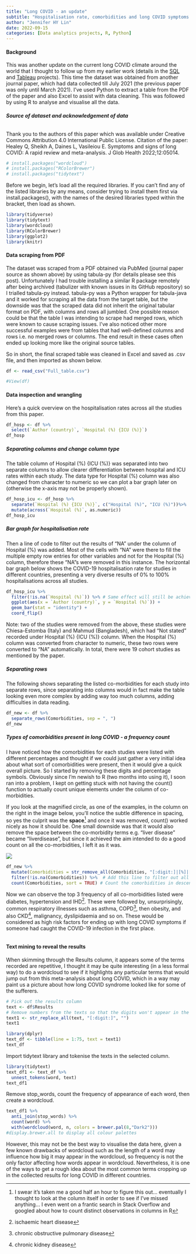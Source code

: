 ```yaml
---
title: "Long COVID - an update"
subtitle: "Hospitalisation rate, comorbidities and long COVID symptoms - PDF table scraping & data analysis with visualisations"
author: "Jennifer HY Lin"
date: 2022-09-15
categories: [Data analytics projects, R, Python]
---
```


#### **Background**
This was another update on the current long COVID climate around the world that I thought to follow up from my earlier work (details in the [SQL](https://jhylin.github.io/Data-analytics-and-research-blog/posts/2.%20Long%20COVID%20data%20in%20SQL/LongCOVIDSQL.html) and [Tableau](https://jhylin.github.io/Data-analytics-and-research-blog/posts/3.%20Long%20COVID%20dashboard/TableauDashboard.html) projects). This time the dataset was obtained from another journal paper, which had data collected till July 2021 (the previous paper was only until March 2021). I've used Python to extract a table from the PDF of the paper and also Excel to assist with data cleaning. This was followed by using R to analyse and visualise all the data.

###### **Source of dataset and acknowledgement of data**
Thank you to the authors of this paper which was available under Creative Commons Attribution 4.0 International Public License. Citation of the paper: Healey Q, Sheikh A, Daines L, Vasileiou E. Symptoms and signs of long COVID: A rapid review and meta-analysis. J Glob Health 2022;12:05014. 

```r
# install.packages("wordcloud")
# install.packages("RColorBrewer")
# install.packages("tidytext")
```

Before we begin, let's load all the required libraries. If you can't find any of the listed libraries by any means, consider trying to install them first via install.packages(), with the names of the desired libraries typed within the bracket, then load as shown.
```r
library(tidyverse)
library(tidytext)
library(wordcloud)
library(RColorBrewer)
library(ggplot2)
library(knitr)
```

#### **Data scraping from PDF**
The dataset was scraped from a PDF obtained via PubMed (journal paper source as shown above) by using tabula-py (for details please see this post). Unfortunately I had trouble installing a similar R package remotely after being archived (tabulizer with known issues in its GitHub repository) so I trialled tabula-py instead. tabula-py was a Python wrapper for tabula-java and it worked for scraping all the data from the target table, but the downside was that the scraped data did not inherit the original tabular format on PDF, with columns and rows all jumbled. One possible reason could be that the table I was intending to scrape had merged rows, which were known to cause scraping issues. I've also noticed other more successful examples were from tables that had well-defined columns and rows i.e. no merged rows or columns. The end result in these cases often ended up looking more like the original source tables.

So in short, the final scraped table was cleaned in Excel and saved as .csv file, and then imported as shown below.

```r
df <- read_csv("Full_table.csv")
```

```r
#View(df)
```

#### Data inspection and wrangling
Here's a quick overview on the hospitalisation rates across all the studies from this paper.

```r
df_hosp <- df %>% 
  select(`Author (country)`, `Hospital (%) {ICU (%)}`)
df_hosp
```

##### **Separating columns and change column type**
The table column of Hospital (%) {ICU (%)} was separated into two separate columns to allow clearer differentiation between hospital and ICU rates within each study. The data type for Hospital (%) column was also changed from character to numeric so we can plot a bar graph later on (otherwise the x-axis may not be properly shown).

```r
df_hosp_icu <- df_hosp %>% 
  separate(`Hospital (%) {ICU (%)}`, c("Hospital (%)", "ICU (%)"))%>% 
  mutate(across(`Hospital (%)`, as.numeric))
df_hosp_icu
```

##### **Bar graph for hospitalisation rate**
Then a line of code to filter out the results of "NA" under the column of Hospital (%) was added. Most of the cells with "NA" were there to fill the multiple empty row entries for other variables and not for the Hospital (%) column, therefore these "NA"s were removed in this instance. The horizontal bar graph below shows the COVID-19 hospitalisation rate for studies in different countries, presenting a very diverse results of 0% to 100% hospitalisations across all studies.

```r
df_hosp_icu %>% 
  filter(!is.na(`Hospital (%)`)) %>% # Same effect will still be achieved without this line of code with a warning message of "Removed 58 rows containing missing values (position_stack)" shown
  ggplot(aes(x = `Author (country)`, y = `Hospital (%)`)) + 
  geom_bar(stat = "identity") +
  coord_flip()
```

Note: two of the studies were removed from the above, these studies were Chiesa-Estomba (Italy) and Mahmud (Bangladesh), which had "Not stated" recorded under Hospital (%) {ICU (%)} column. When the Hospital (%) column was converted from character to numeric, these two rows were converted to "NA" automatically. In total, there were 19 cohort studies as mentioned by the paper.

##### **Separating rows**
The following shows separating the listed co-morbidities for each study into separate rows, since separating into columns would in fact make the table looking even more complex by adding way too much columns, adding difficulties in data reading.
```r
df_new <- df %>% 
  separate_rows(Comorbidities, sep = ", ")
df_new
```

##### **Types of comorbidities present in long COVID - a frequency count**
I have noticed how the comorbidities for each studies were listed with different percentages and thought if we could just gather a very initial idea about what sort of comorbidities were present, then it would give a quick overall picture. So I started by removing these digits and percentage symbols. Obviously since I'm newish to R (two months into using it), I soon ran into a problem, I kept on getting stuck with not having the count() function to actually count unique elements under the column of co-morbidities. 

If you look at the magnified circle, as one of the examples, in the column on the right in the image below, you'll notice the subtle difference in spacing, so yes the culprit was the **space**^[I swear it's taken me a good half an hour to figure this out... eventually I thought to look at the column itself in order to see if I've missed anything... I even went on a frantic search in Stack Overflow and googled about how to count distinct observations in columns in R] and once it was removed, count() worked nicely as how it should be. One small downside was that it would also remove the space between the co-morbidity terms e.g. "liver disease" became "liverdisease", but since it achieved the aim intended to do a good count on all the co-morbidities, I left it as it was.

![](Zoom-in shot.jpg)
```r
df_new %>% 
  mutate(Comorbidities = str_remove_all(Comorbidities, "[:digit:]|[%]|[ ]")) %>% # Remove % symbol, numbers and don't forget to remove spaces as well in the column! 
  filter(!is.na(Comorbidities)) %>%  # Add this line to filter out all the "NA"s
  count(Comorbidities, sort = TRUE) # Count the comorbidities in descending order
```
Now we can observe the top 3 frequency of all co-morbidities listed were diabetes, hypertension and IHD^[ischaemic heart disease]. These were followed by, unsurprisingly, common respiratory illnesses such as asthma, COPD^[chronic obstructive pulmonary disease], then obesity, and also CKD^[chronic kidney disease], malignancy, dyslipidaemia and so on. These would be considered as high risk factors for ending up with long COVID symptoms if someone had caught the COVID-19 infection in the first place. 
```r

```
#### **Text mining to reveal the results**
When skimming through the Results column, it appears some of the terms recorded are repetitive, I thought it may be quite interesting (in a less formal way) to do a wordcloud to see if it highlights any particular terms that would jump out from this meta-analysis about long COVID, which in a way may paint us a picture about how long COVID syndrome looked like for some of the sufferers.

```r
# Pick out the results column
text <- df$Results
# Remove numbers from the texts so that the digits won't appear in the wordcloud
text1 <- str_replace_all(text, "[:digit:]", "")
text1
```

```r
library(dplyr)
text_df <- tibble(line = 1:75, text = text1)
text_df
```

Import tidytext library and tokenise the texts in the selected column.

```r
library(tidytext)
text_df1 <- text_df %>% 
  unnest_tokens(word, text)
text_df1
```

Remove stop_words, count the frequency of appearance of each word, then create a wordcloud.

```r
text_df1 %>% 
  anti_join(stop_words) %>% 
  count(word) %>% 
  with(wordcloud(word, n, colors = brewer.pal(8,"Dark2")))
#display.brewer.all to display all colour palettes
```

However, this may not be the best way to visualise the data here, given a few known drawbacks of wordcloud such as the length of a word may influence how big it may appear in the wordcloud, so frequency is not the only factor affecting how words appear in wordcloud. Nevertheless, it is one of the ways to get a rough idea about the most common terms cropping up in the collected results for long COVID in different countries.

